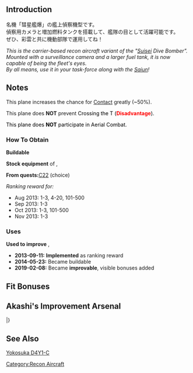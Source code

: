 {{EquipmentInfo|61}}

==Introduction==
名機「彗星艦爆」の艦上偵察機型です。<br>
偵察用カメラと増加燃料タンクを搭載して、艦隊の目として活躍可能です。<br>
ぜひ、彩雲と共に機動部隊で運用してね！

''This is the carrier-based recon aircraft variant of the "[[Suisei (Comet)|Suisei]] Dive Bomber".''<br>
''Mounted with a surveillance camera and a larger fuel tank, it is now capable of being the fleet's eyes.''<br>
''By all means, use it in your task-force along with the [[Saiun (Iridescent Cloud)|Saiun]]!''

==Notes==
This plane increases the chance for [[Aerial Combat#Contact|Contact]] greatly (~50%).

This plane does '''NOT''' prevent <span style="color:rgb(0,0,0);white-space:nowrap;">Crossing the T (</span>'''<span style="color:red;">Disadvantage</span>'''<span style="color:rgb(0,0,0);white-space:nowrap;">).</span>

<span style="color:rgb(0,0,0);white-space:nowrap;">This plane does '''NOT''' participate in Aerial Combat.</span>

<div class="mw-collapsible"><h3>How To Obtain</h3>
<div class="mw-collapsible-content">
'''Buildable'''

'''Stock equipment''' of {{Ship/Link|Ryuujou Kai Ni}}, {{Ship/Link|Souryuu Kai Ni}}

'''From quests: '''[[Quests#C22|C22]] (choice)

''Ranking reward for:''
* Aug 2013: 1-3, 4-20, 101-500
* Sep 2013: 1-3
* Oct 2013: 1-3, 101-500
* Nov 2013: 1-3

</div></div>

<div class="mw-collapsible"><h3>Uses</h3>
<div class="mw-collapsible-content">
'''Used to improve''' {{Equipment/Link|Type 2 Reconnaissance Aircraft}}, {{Equipment/Link|Swordfish (Seaplane Model)}}

</div></div>


<div class="mw-collapsible><h3>Updates History</h3>
<div class="mw-collapsible-content>
* '''2013-09-11:''' '''Implemented''' as ranking reward
* '''2014-05-23:''' Became buildable
* '''2019-02-08:''' Became '''improvable''', visible bonuses added
</div></div>

==Fit Bonuses==
{{:Type 2 Reconnaissance Aircraft/Bonuses}}

== Akashi's Improvement Arsenal ==
{{AkashiWorkshop}}
{{AkashiWorkshopLine
| Name = {{PAGENAME}}
| ItemType = YellowPlane
| Fuel = 120
| Ammo = 40
| Steel = 20
| Baux = 300
|Mats0-5 = 8/9
|Mats6-9 = 8/10
|Mats10 = -
|Screws0-5 = 3/4
|Screws6-9 = 5/7
|Screws10 = -
|EquipConsume0-5 = 2x{{RedPlane|Suisei}}
|EquipConsume6-9 = 1x{{YellowPlane|Type 2 Recon Aircraft}}
|EquipConsume10 = -
| Sun = ✓
| Mon = ✓
| Tue = ✓
| Wed = ✓
| Thu = ✓
| Fri = ✓
| Sat = ✓
| 2ndShip = [[Souryuu]]
| Notes =
}}
|}

==See Also==
[[wikipedia:Yokosuka D4Y#Variants|Yokosuka D4Y1-C]]
{{Equipmentlist}}
[[Category:Recon Aircraft]]